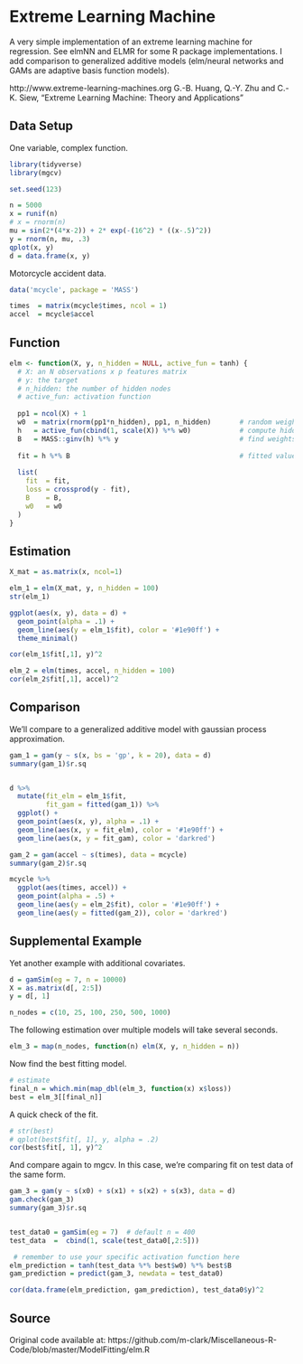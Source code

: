# Extreme Learning Machine

A very simple implementation of an extreme learning machine for regression. See <span class="pack" style = "">elmNN</span> and <span class="pack" style = "">ELMR</span> for some R package implementations. I add comparison to generalized additive models (elm/neural networks and GAMs are adaptive basis function models). 


http://www.extreme-learning-machines.org
G.-B. Huang, Q.-Y. Zhu and C.-K. Siew, "Extreme Learning Machine: Theory and Applications"


## Data Setup


One variable, complex function.

```r
library(tidyverse)
library(mgcv)

set.seed(123)

n = 5000
x = runif(n)
# x = rnorm(n)
mu = sin(2*(4*x-2)) + 2* exp(-(16^2) * ((x-.5)^2))
y = rnorm(n, mu, .3)
qplot(x, y)
d = data.frame(x, y) 
```


Motorcycle accident data.

```r
data('mcycle', package = 'MASS')

times  = matrix(mcycle$times, ncol = 1)
accel  = mcycle$accel
```



## Function

```r
elm <- function(X, y, n_hidden = NULL, active_fun = tanh) {
  # X: an N observations x p features matrix
  # y: the target
  # n_hidden: the number of hidden nodes
  # active_fun: activation function
  
  pp1 = ncol(X) + 1
  w0  = matrix(rnorm(pp1*n_hidden), pp1, n_hidden)       # random weights
  h   = active_fun(cbind(1, scale(X)) %*% w0)            # compute hidden layer
  B   = MASS::ginv(h) %*% y                              # find weights for hidden layer
  
  fit = h %*% B                                          # fitted values
  
  list(
    fit  = fit,
    loss = crossprod(y - fit),
    B    = B,
    w0   = w0
  )
}
```




## Estimation

```r
X_mat = as.matrix(x, ncol=1)

elm_1 = elm(X_mat, y, n_hidden = 100)
str(elm_1)

ggplot(aes(x, y), data = d) +
  geom_point(alpha = .1) + 
  geom_line(aes(y = elm_1$fit), color = '#1e90ff') + 
  theme_minimal()

cor(elm_1$fit[,1], y)^2
```


```r
elm_2 = elm(times, accel, n_hidden = 100)
cor(elm_2$fit[,1], accel)^2
```




## Comparison

We'll compare to a generalized additive model with gaussian process approximation.

```r
gam_1 = gam(y ~ s(x, bs = 'gp', k = 20), data = d)
summary(gam_1)$r.sq


d %>%
  mutate(fit_elm = elm_1$fit,
         fit_gam = fitted(gam_1)) %>%
  ggplot() +
  geom_point(aes(x, y), alpha = .1) +
  geom_line(aes(x, y = fit_elm), color = '#1e90ff') +
  geom_line(aes(x, y = fit_gam), color = 'darkred')
```


```r
gam_2 = gam(accel ~ s(times), data = mcycle)
summary(gam_2)$r.sq

mcycle %>% 
  ggplot(aes(times, accel)) +
  geom_point(alpha = .5) +
  geom_line(aes(y = elm_2$fit), color = '#1e90ff') +
  geom_line(aes(y = fitted(gam_2)), color = 'darkred')
```



## Supplemental Example

Yet another example with additional covariates.

```r
d = gamSim(eg = 7, n = 10000)
X = as.matrix(d[, 2:5])
y = d[, 1]

n_nodes = c(10, 25, 100, 250, 500, 1000)
```

The following estimation over multiple models will take several seconds.

```r
elm_3 = map(n_nodes, function(n) elm(X, y, n_hidden = n))
```

Now find the best fitting model.

```r
# estimate 
final_n = which.min(map_dbl(elm_3, function(x) x$loss))
best = elm_3[[final_n]]
```

A quick check of the fit.

```r
# str(best)
# qplot(best$fit[, 1], y, alpha = .2)
cor(best$fit[, 1], y)^2
```


And compare again to <span class="pack" style = "">mgcv</span>.  In this case, we're comparing fit on test data of the same form.

```r
gam_3 = gam(y ~ s(x0) + s(x1) + s(x2) + s(x3), data = d)
gam.check(gam_3)
summary(gam_3)$r.sq


test_data0 = gamSim(eg = 7)  # default n = 400
test_data  =  cbind(1, scale(test_data0[,2:5]))

 # remember to use your specific activation function here
elm_prediction = tanh(test_data %*% best$w0) %*% best$B         
gam_prediction = predict(gam_3, newdata = test_data0)

cor(data.frame(elm_prediction, gam_prediction), test_data0$y)^2
```



## Source

Original code available at:
https://github.com/m-clark/Miscellaneous-R-Code/blob/master/ModelFitting/elm.R
